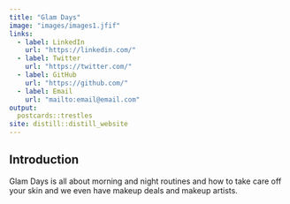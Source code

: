 ```yaml
---
title: "Glam Days"
image: "images/images1.jfif"
links:
  - label: LinkedIn
    url: "https://linkedin.com/"
  - label: Twitter
    url: "https://twitter.com/"
  - label: GitHub
    url: "https://github.com/"
  - label: Email
    url: "mailto:email@email.com"
output:
  postcards::trestles
site: distill::distill_website
---
```

 

## Introduction

Glam Days is all about morning and night routines and how to take care off your skin and we even have makeup deals and makeup artists.
